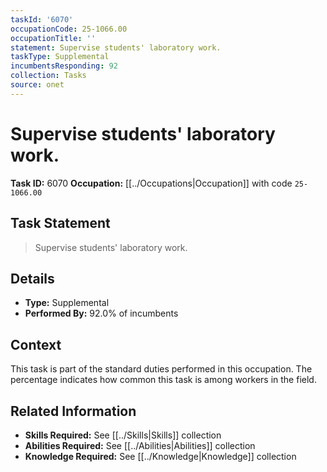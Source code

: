 ```yaml
---
taskId: '6070'
occupationCode: 25-1066.00
occupationTitle: ''
statement: Supervise students' laboratory work.
taskType: Supplemental
incumbentsResponding: 92
collection: Tasks
source: onet
---
```

# Supervise students' laboratory work.

**Task ID:** 6070
**Occupation:** [[../Occupations|Occupation]] with code `25-1066.00`

## Task Statement

> Supervise students' laboratory work.

## Details

- **Type:** Supplemental
- **Performed By:** 92.0% of incumbents

## Context

This task is part of the standard duties performed in this occupation. The percentage indicates how common this task is among workers in the field.

## Related Information

- **Skills Required:** See [[../Skills|Skills]] collection
- **Abilities Required:** See [[../Abilities|Abilities]] collection
- **Knowledge Required:** See [[../Knowledge|Knowledge]] collection
